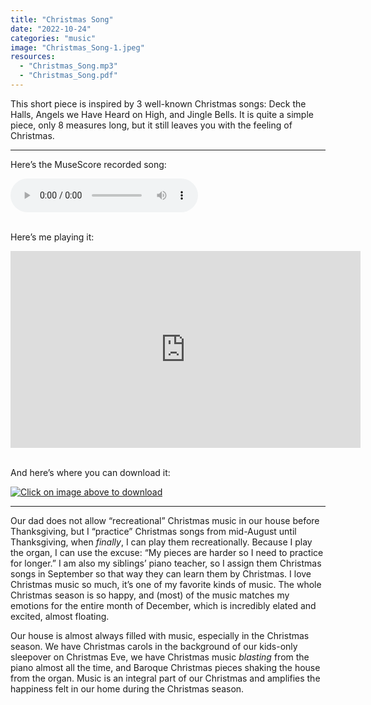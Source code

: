 ```yaml
---
title: "Christmas Song"
date: "2022-10-24"
categories: "music"
image: "Christmas_Song-1.jpeg"
resources:
  - "Christmas_Song.mp3"
  - "Christmas_Song.pdf"
---
```


This short piece is inspired by 3 well-known Christmas songs: Deck the Halls, Angels we Have Heard on High, and Jingle Bells. It is quite a simple piece, only 8 measures long, but it still leaves you with the feeling of Christmas. 

---

Here's the MuseScore recorded song:

<audio controls>
<source src="Christmas_Song.mp3" type="audio/mpeg">
</audio> 
\
Here's me playing it:

<iframe width="560" height="315" src="https://www.youtube.com/embed/osgc_LBY8BA" title="YouTube video player" frameborder="0" allow="accelerometer; autoplay; clipboard-write; encrypted-media; gyroscope; picture-in-picture" allowfullscreen></iframe> 
\
And here's where you can download it:

[![Click on image above to download](Christmas_Song-1.jpeg)](Christmas_Song.pdf)

---

Our dad does not allow "recreational" Christmas music in our house before Thanksgiving, but I "practice" Christmas songs from mid-August until Thanksgiving, when *finally*, I can play them recreationally. Because I play the organ, I can use the excuse: "My pieces are harder so I need to practice for longer." I am also my siblings' piano teacher, so I assign them Christmas songs in September so that way they can learn them by Christmas. I love Christmas music so much, it's one of my favorite kinds of music. The whole Christmas season is so happy, and (most) of the music matches my emotions for the entire month of December, which is incredibly elated and excited, almost floating. 

Our house is almost always filled with music, especially in the Christmas season. We have Christmas carols in the background of our kids-only sleepover on Christmas Eve, we have Christmas music *blasting* from the piano almost all the time, and Baroque Christmas pieces shaking the house from the organ. Music is an integral part of our Christmas and amplifies the happiness felt in our home during the Christmas season.



